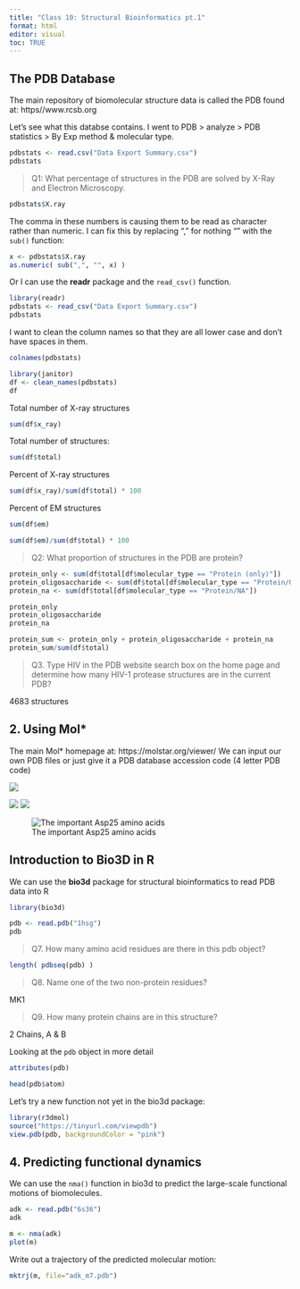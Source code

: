 ```yaml
---
title: "Class 10: Structural Bioinformatics pt.1"
format: html
editor: visual
toc: TRUE
---
```


## The PDB Database

The main repository of biomolecular structure data is called the PDB found at: https//www.rcsb.org

Let's see what this databse contains. I went to PDB \> analyze \> PDB statistics \> By Exp method & molecular type.

```r
pdbstats <- read.csv("Data Export Summary.csv")
pdbstats
```

> Q1: What percentage of structures in the PDB are solved by X-Ray and Electron Microscopy.

```r
pdbstats$X.ray
```

The comma in these numbers is causing them to be read as character rather than numeric. I can fix this by replacing "," for nothing "" with the `sub()` function:

```r
x <- pdbstats$X.ray
as.numeric( sub(",", "", x) )
```

Or I can use the **readr** package and the `read_csv()` function.

```r
library(readr)
pdbstats <- read_csv("Data Export Summary.csv")
pdbstats
```

I want to clean the column names so that they are all lower case and don't have spaces in them.

```r
colnames(pdbstats)
```

```r
library(janitor)
df <- clean_names(pdbstats)
df
```

Total number of X-ray structures

```r
sum(df$x_ray)
```

Total number of structures:

```r
sum(df$total)
```

Percent of X-ray structures

```r
sum(df$x_ray)/sum(df$total) * 100
```

Percent of EM structures

```r
sum(df$em)
```

```r
sum(df$em)/sum(df$total) * 100
```

> Q2: What proportion of structures in the PDB are protein?

```r
protein_only <- sum(df$total[df$molecular_type == "Protein (only)"])
protein_oligosaccharide <- sum(df$total[df$molecular_type == "Protein/Oligosaccharide"])
protein_na <- sum(df$total[df$molecular_type == "Protein/NA"])

protein_only
protein_oligosaccharide
protein_na
```

```r
protein_sum <- protein_only + protein_oligosaccharide + protein_na
protein_sum/sum(df$total)
```

> Q3. Type HIV in the PDB website search box on the home page and determine how many HIV-1 protease structures are in the current PDB?

4683 structures

## 2. Using Mol\*

The main Mol\* homepage at: https://molstar.org/viewer/ We can input our own PDB files or just give it a PDB database accession code (4 letter PDB code)

![](1HSG.png)

![](1HSG-1.png) ![](1HSG-2.png)

![The important Asp25 amino acids](1HSG-3.png)

## Introduction to Bio3D in R

We can use the **bio3d** package for structural bioinformatics to read PDB data into R

```r
library(bio3d)

pdb <- read.pdb("1hsg")
pdb
```

> Q7. How many amino acid residues are there in this pdb object?

```r
length( pdbseq(pdb) )
```

> Q8. Name one of the two non-protein residues?

MK1

> Q9. How many protein chains are in this structure?

2 Chains, A & B

Looking at the `pdb` object in more detail

```r
attributes(pdb)
```

```r
head(pdb$atom)
```

Let's try a new function not yet in the bio3d package:

```r
library(r3dmol)
source("https://tinyurl.com/viewpdb")
view.pdb(pdb, backgroundColor = "pink")
```

## 4. Predicting functional dynamics

We can use the `nma()` function in bio3d to predict the large-scale functional motions of biomolecules.

```r
adk <- read.pdb("6s36")
adk
```

```r
m <- nma(adk)
plot(m)
```

Write out a trajectory of the predicted molecular motion:

```r
mktrj(m, file="adk_m7.pdb")
```







